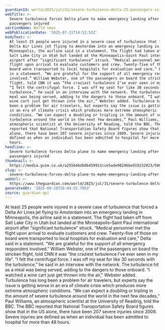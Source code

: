 ```yaml
---
guardianId: world/2025/jul/31/severe-turbulence-delta-25-passengers-injured
webTitle: >-
  Severe turbulence forces Delta plane to make emergency landing after 25
  passengers injured
sectionName: World news
webPublicationDate: '2025-07-31T14:52:53Z'
bodyText: >-
  At least 25 people were injured in a severe case of turbulence that forced a
  Delta Air Lines jet flying to Amsterdam into an emergency landing in
  Minneapolis, the airline said in a statement. The flight had taken off from
  Salt Lake City in Utah but landed at the Minneapolis–Saint Paul international
  airport after “significant turbulence” struck. “Medical personnel met the
  flight upon arrival to evaluate customers and crew. Twenty-five of those on
  board were transported to local hospitals for evaluation and care,” Delta said
  in a statement. “We are grateful for the support of all emergency responders
  involved.” William Webster, one of the passengers on board the stricken
  flight, told CNN it was “the craziest turbulence I’ve ever seen in my life”.
  “I felt the centrifugal force. I was off my seat for like 30 seconds with the
  turbulence,” he said in an interview with the network. The turbulence hit as a
  meal was being served, adding to the dangers to those onboard. “I watched a
  wine cart just get thrown into the air,” Webster added. Turbulence has long
  been a problem for air travelers, but experts say the issue is getting worse
  in an era of climate crisis which produces more extreme atmospheric
  conditions. “We can expect a doubling or tripling in the amount of severe
  turbulence around the world in the next few decades,” Paul Williams, an
  atmospheric scientist at the University of Reading, told the BBC. The BBC
  reported that National Transportation Safety Board figures show that in the US
  alone, there have been 207 severe injuries since 2009. Severe injuries are
  defined as when an individual has been admitted to hospital for more than 48
  hours.
headline: >-
  Severe turbulence forces Delta plane to make emergency landing after 25
  passengers injured
thumbnail: >-
  https://media.guim.co.uk/a255b4bdb8b459913cce5ade98246be919232023/500_0_5000_4000/500.jpg
slug: >-
  severe-turbulence-forces-delta-plane-to-make-emergency-landing-after-25-passengers-injured
webUrl: >-
  https://www.theguardian.com/world/2025/jul/31/severe-turbulence-delta-25-passengers-injured
generatedAt: '2025-08-28T20:04:32.705Z'
source: guardian-api
---
```

At least 25 people were injured in a severe case of turbulence that forced a Delta Air Lines jet flying to Amsterdam into an emergency landing in Minneapolis, the airline said in a statement. The flight had taken off from Salt Lake City in Utah but landed at the Minneapolis–Saint Paul international airport after “significant turbulence” struck. “Medical personnel met the flight upon arrival to evaluate customers and crew. Twenty-five of those on board were transported to local hospitals for evaluation and care,” Delta said in a statement. “We are grateful for the support of all emergency responders involved.” William Webster, one of the passengers on board the stricken flight, told CNN it was “the craziest turbulence I’ve ever seen in my life”. “I felt the centrifugal force. I was off my seat for like 30 seconds with the turbulence,” he said in an interview with the network. The turbulence hit as a meal was being served, adding to the dangers to those onboard. “I watched a wine cart just get thrown into the air,” Webster added. Turbulence has long been a problem for air travelers, but experts say the issue is getting worse in an era of climate crisis which produces more extreme atmospheric conditions. “We can expect a doubling or tripling in the amount of severe turbulence around the world in the next few decades,” Paul Williams, an atmospheric scientist at the University of Reading, told the BBC. The BBC reported that National Transportation Safety Board figures show that in the US alone, there have been 207 severe injuries since 2009. Severe injuries are defined as when an individual has been admitted to hospital for more than 48 hours.
